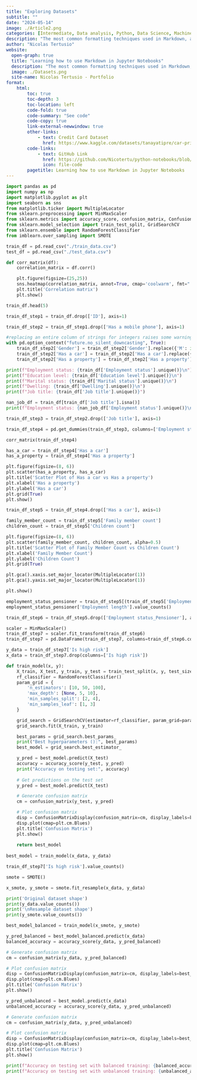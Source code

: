 ```yaml
---
title: "Exploring Datasets"
subtitle: ""
date: "2024-05-14"
image: ./Article2.png
categories: [Intermediate, Data analysis, Python, Data Science, Machine Learning, Artificial Intelligence]
description: "The most common formatting techniques used in Markdown, a lightweight markup language with plain-text formatting syntax"
author: "Nicolas Tertusio"
website:
  open-graph: true
  title: "Learning how to use Markdown in Jupyter Notebooks"
  description: "The most common formatting techniques used in Markdown, a lightweight markup language with plain-text formatting syntax"
  image: ./Datasets.png
  site-name: Nicolas Tertusio - Portfolio
format:
    html:
        toc: true
        toc-depth: 3
        toc-location: left
        code-fold: true
        code-summary: "See code"
        code-copy: true
        link-external-newwindow: true
        other-links: 
            - text: Credit Card Dataset
              href: https://www.kaggle.com/datasets/tanayatipre/car-price-prediction-dataset
        code-links:
            - text: GitHub Link
              href: https://github.com/Nicotertu/python-notebooks/blob/main/machine-learning/Exploring%20a%20dataset.ipynb
              icon: file-code
        pagetitle: Learning how to use Markdown in Jupyter Notebooks
---
```


``` python
import pandas as pd
import numpy as np
import matplotlib.pyplot as plt
import seaborn as sns
from matplotlib.ticker import MultipleLocator
from sklearn.preprocessing import MinMaxScaler
from sklearn.metrics import accuracy_score, confusion_matrix, ConfusionMatrixDisplay
from sklearn.model_selection import train_test_split, GridSearchCV
from sklearn.ensemble import RandomForestClassifier
from imblearn.over_sampling import SMOTE
```

```python
train_df = pd.read_csv("./train_data.csv")
test_df = pd.read_csv("./test_data.csv")
```

```python
def corr_matrix(df):
    correlation_matrix = df.corr()

    plt.figure(figsize=(25,25))
    sns.heatmap(correlation_matrix, annot=True, cmap='coolwarm', fmt=".2f", linewidths=0.5)
    plt.title('Correlation matrix')
    plt.show()
```

```python
train_df.head(5)
```

```python
train_df_step1 = train_df.drop(['ID'], axis=1)
```

```python
train_df_step2 = train_df_step1.drop(['Has a mobile phone'], axis=1)
```

```python
#replacing an entire column of strings for integers raises some warnings
with pd.option_context("future.no_silent_downcasting", True): 
    train_df_step2['Gender'] = train_df_step2['Gender'].replace({'M': int(0), 'F': int(1)}).astype(int)
    train_df_step2['Has a car'] = train_df_step2['Has a car'].replace({'N': int(0), 'Y': int(1)}).astype(int)
    train_df_step2['Has a property'] = train_df_step2['Has a property'].replace({'N': int(0), 'Y': int(1)}).astype(int)
```

```python
print(f"Employment status: {train_df['Employment status'].unique()}\n")
print(f"Education level: {train_df['Education level'].unique()}\n")
print(f"Marital status: {train_df['Marital status'].unique()}\n")
print(f"Dwelling: {train_df['Dwelling'].unique()}\n")
print(f"Job title: {train_df['Job title'].unique()}")
```

```python
nan_job_df = train_df[train_df['Job title'].isna()]
print(f"Employment status: {nan_job_df['Employment status'].unique()}\n")
```

```python
train_df_step3 = train_df_step2.drop(['Job title'], axis=1)

train_df_step4 = pd.get_dummies(train_df_step3, columns=['Employment status', 'Education level', 'Marital status', 'Dwelling'], dtype=int)
```

```python
corr_matrix(train_df_step4)
```

```python
has_a_car = train_df_step4['Has a car']
has_a_property = train_df_step4['Has a property']

plt.figure(figsize=(8, 6))
plt.scatter(has_a_property, has_a_car)
plt.title('Scatter Plot of Has a car vs Has a property')
plt.xlabel('Has a property')
plt.ylabel('Has a car')
plt.grid(True)
plt.show()
```

```python
train_df_step5 = train_df_step4.drop(['Has a car'], axis=1)
```

```python
family_member_count = train_df_step5['Family member count']
children_count = train_df_step5['Children count']

plt.figure(figsize=(8, 6))
plt.scatter(family_member_count, children_count, alpha=0.5)
plt.title('Scatter Plot of Family Member Count vs Children Count')
plt.xlabel('Family Member Count')
plt.ylabel('Children Count')
plt.grid(True)

plt.gca().xaxis.set_major_locator(MultipleLocator(1))
plt.gca().yaxis.set_major_locator(MultipleLocator(1))

plt.show()
```

```python
employment_status_pensioner = train_df_step5[(train_df_step5['Employment status_Pensioner'] == 1)]
employment_status_pensioner['Employment length'].value_counts()
```

```python
train_df_step6 = train_df_step5.drop(['Employment status_Pensioner'], axis=1)
```

```python
scaler = MinMaxScaler()
train_df_step7 = scaler.fit_transform(train_df_step6)
train_df_step7 = pd.DataFrame(train_df_step7, columns=train_df_step6.columns)
```

```python
y_data = train_df_step7['Is high risk']
x_data = train_df_step7.drop(columns=['Is high risk'])

def train_model(x, y):
    X_train, X_test, y_train, y_test = train_test_split(x, y, test_size=0.2, random_state=42)
    rf_classifier = RandomForestClassifier()
    param_grid = {
        'n_estimators': [10, 50, 100],
        'max_depth': [None, 5, 10],
        'min_samples_split': [2, 4],
        'min_samples_leaf': [1, 3]
    }

    grid_search = GridSearchCV(estimator=rf_classifier, param_grid=param_grid, cv=5, scoring='accuracy')
    grid_search.fit(X_train, y_train)

    best_params = grid_search.best_params_
    print("Best hyperparameters ():", best_params)
    best_model = grid_search.best_estimator_

    y_pred = best_model.predict(X_test)
    accuracy = accuracy_score(y_test, y_pred)
    print("Accuracy on testing set:", accuracy)
    
    # Get predictions on the test set
    y_pred = best_model.predict(X_test)

    # Generate confusion matrix
    cm = confusion_matrix(y_test, y_pred)

    # Plot confusion matrix
    disp = ConfusionMatrixDisplay(confusion_matrix=cm, display_labels=best_model.classes_)
    disp.plot(cmap=plt.cm.Blues)
    plt.title('Confusion Matrix')
    plt.show()
    
    return best_model
    
best_model = train_model(x_data, y_data)
```

```python
train_df_step7['Is high risk'].value_counts()
```

```python
smote = SMOTE()

x_smote, y_smote = smote.fit_resample(x_data, y_data)

print('Original dataset shape')
print(y_data.value_counts())
print('\nResample dataset shape')
print(y_smote.value_counts())
```

```python
best_model_balanced = train_model(x_smote, y_smote)
```

```python
y_pred_balanced = best_model_balanced.predict(x_data)
balanced_accuracy = accuracy_score(y_data, y_pred_balanced)

# Generate confusion matrix
cm = confusion_matrix(y_data, y_pred_balanced)

# Plot confusion matrix
disp = ConfusionMatrixDisplay(confusion_matrix=cm, display_labels=best_model.classes_)
disp.plot(cmap=plt.cm.Blues)
plt.title('Confusion Matrix')
plt.show()
```

```python
y_pred_unbalanced = best_model.predict(x_data)
unbalanced_accuracy = accuracy_score(y_data, y_pred_unbalanced)

# Generate confusion matrix
cm = confusion_matrix(y_data, y_pred_unbalanced)

# Plot confusion matrix
disp = ConfusionMatrixDisplay(confusion_matrix=cm, display_labels=best_model.classes_)
disp.plot(cmap=plt.cm.Blues)
plt.title('Confusion Matrix')
plt.show()
```

```python
print(f"Accuracy on testing set with balanced training: {balanced_accuracy:.4f}%")
print(f"Accuracy on testing set with unbalanced training: {unbalanced_accuracy:.4f}%")
```

```python
```